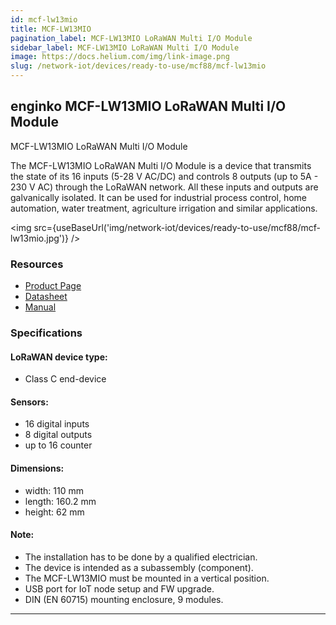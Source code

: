 ```yaml
---
id: mcf-lw13mio
title: MCF-LW13MIO
pagination_label: MCF-LW13MIO LoRaWAN Multi I/O Module
sidebar_label: MCF-LW13MIO LoRaWAN Multi I/O Module
image: https://docs.helium.com/img/link-image.png
slug: /network-iot/devices/ready-to-use/mcf88/mcf-lw13mio
---
```



<LegacyContentBanner />

## enginko MCF-LW13MIO LoRaWAN Multi I/O Module

MCF-LW13MIO LoRaWAN Multi I/O Module

The MCF-LW13MIO LoRaWAN Multi I/O Module is a device that transmits the state of its 16 inputs (5-28
V AC/DC) and controls 8 outputs (up to 5A - 230 V AC) through the LoRaWAN network. All these inputs
and outputs are galvanically isolated. It can be used for industrial process control, home
automation, water treatment, agriculture irrigation and similar applications.

<img src={useBaseUrl('img/network-iot/devices/ready-to-use/mcf88/mcf-lw13mio.jpg')} />

### Resources

- [Product Page](https://enginko.com/en/solutions/mcf-lw13mio/)
- [Datasheet](https://enginko.com/wp-content/uploads/2022/09/enginko%C2%AE_datasheet_MCF-LW13MIO-EN092W01.pdf)
- [Manual](https://www.enginko.com/support/doku.php?id=manual_mcf-lw13mio)

### Specifications

#### LoRaWAN device type:

- Class C end-device

#### Sensors:

- 16 digital inputs
- 8 digital outputs
- up to 16 counter

#### Dimensions:

- width: 110 mm
- length: 160.2 mm
- height: 62 mm

#### Note:

- The installation has to be done by a qualified electrician.
- The device is intended as a subassembly (component).
- The MCF-LW13MIO must be mounted in a vertical position.
- USB port for IoT node setup and FW upgrade.
- DIN (EN 60715) mounting enclosure, 9 modules.

---
